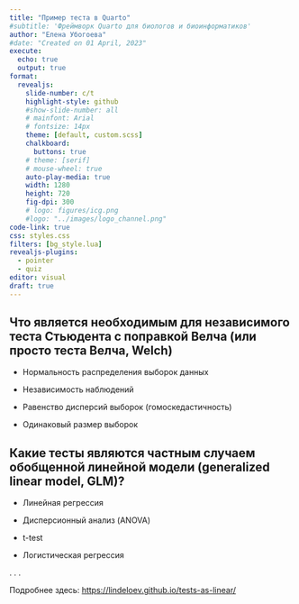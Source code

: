 ```yaml
---
title: "Пример теста в Quarto"
#subtitle: 'Фреймворк Quarto для биологов и биоинформатиков'
author: "Елена Убогоева"
#date: "Created on 01 April, 2023"
execute:
  echo: true
  output: true
format: 
  revealjs:
    slide-number: c/t
    highlight-style: github
    #show-slide-number: all
    # mainfont: Arial
    # fontsize: 14px
    theme: [default, custom.scss]
    chalkboard: 
      buttons: true
    # theme: [serif]
    # mouse-wheel: true
    auto-play-media: true
    width: 1280
    height: 720
    fig-dpi: 300
    # logo: figures/icg.png
    #logo: "../images/logo_channel.png"
code-link: true
css: styles.css
filters: [bg_style.lua]
revealjs-plugins:
  - pointer
  - quiz
editor: visual
draft: true
---
```


## Что является необходимым для независимого теста Стьюдента с поправкой Велча (или просто теста Велча, Welch) {.quiz-question}

-   [Нормальность распределения выборок данных]{data-explanation="Необходимо нормальное распределение тестовой статистики"}

-   [Независимость наблюдений]{.correct data-explanation="Ключевое требование, несоблюдение которого может сильно исказить результаты"}

-   [Равенство дисперсий выборок (гомоскедастичность)]{data-explanation="Необязательное требование для теста Велча"}

-   Одинаковый размер выборок

## Какие тесты являются частным случаем обобщенной линейной модели (generalized linear model, GLM)? {.quiz-question}

-   [Линейная регрессия]{.correct}

-   [Дисперсионный анализ (ANOVA)]{.correct}

-   [t-test]{.correct}

-   [Логистическая регрессия]{.correct}

. . .

Подробнее здесь: <https://lindeloev.github.io/tests-as-linear/>
